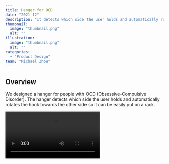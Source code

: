 ```yaml
---
title: Hanger for OCD
date: "2021-12"
description: "It detects which side the user holds and automatically rotates the hook towards the other side"
thumbnail:
  image: "thumbnail.png"
  alt: ""
illustration:
  image: "thumbnail.png"
  alt: ""
categories:
  - "Product Design"
team: "Michael Zhou"
---
```


## Overview

We designed a hanger for people with OCD (Obsessive-Compulsive Disorder). The hanger detects which side the user holds and automatically rotates the hook towards the other side so it can be easily put on a rack.

<Video src="./demo.mp4" />

This project was developed for an imaginary Absurd Hotel in Japan. We designed and created an object for this hotel with a given set of CMF, including white oak, aluminum, transparent acrylic, white plastic, and malaquita for the color. This project is a collaboration between Michael Zhou and Jason Gao.

## Ideation

Have you ever encountered this, watching a bunch of clothes hanging in inconsistent positions and angles? It causes anxiety in people with OCD. The ideal state would be to have all the cloth facing the same side and the hook as well.

![Clothes hanging on a rack with notations of facing side](./clothes.png)

There are mainly two kinds of hangers, one with a fixed hook and the other with a swivel hook. A swivel hook makes it easier to switch the hook’s side after putting on cloth, but it could also rotate to different angles, creating an ununiformed look. Therefore, we decided to make a hanger that the hook stays fixed when hanging but can automatically rotate to the right angle when someone is holding it.

![Hook comparison chart](./hook_comparison.png)

## Design

Each element of the hanger is designed with geometric shapes. We used a lot of repetition in the design to create harmony in this rather untraditional design. And stacking them together creates a cohesive yet unique form that reassembles a hanger.

![Hanger Design](./hanger.jpg)

### Electronic

One essential part of this idea was to detect the side the user is holding. we tried to solve this problem by detecting its motion to avoid placing sensors on the outside for a clean look. The model of a person holding a hanger can be simplified as a lever with the elbow as the pivot. Since body movement is inevitable, the far side (on the right in the following image) of the hanger would experience more shaking than the near side, so the less shaking side would be the side the person is holding.

![Lever Model](./lever_model.png)

We used two MPU6050 IMU sensors to measure accelerations on each side. The following equation is applied to eliminate the factor of gravity:

$$
Shake = a_x^2 + a_y^2 + a_z^2 - g^2
$$

A low-pass filter is also applied to remove high-frequency noise.

When the shake difference between the two sides exceeds a threshold, it triggers the rotation action. Here is a working prototype of this concept:

<Video src="./side_detect_prototype.mp4" caption="Side Detection Prototype" />

### Mechanics

The mechanics of the hook is minimal and simple yet brilliant. Instead of pivoting the hook on the z-axis, we developed a mechanism that rotates on the y-axis. By turning a 270-degree arch from one end to the other, we achieved the purpose of changing hook direction. We essentially sliced a hook in the middle and integrated a gear in between. Then placed another gear that pairs with the one on the hook. We got a simple but elegant rotational mechanism that can be driven by a singular motor.

<Video src="./hook.mp4" />

![Parts](./parts.jpg)

## Fabrication

We spent a tremendous amount of energy and attention fabricating this piece. We analyzed and used the most suitable technique available to us to create each individual component. We used the laser cutter to cut Delrin and assembled them into our hook mechanism with plastic glue. We 3D printed the central housing for the motor with tough white PLA. We did double-sided CNC on white oak to create our wooden frame with smooth curves and rounded ends. Every piece is hand-sanded and polished to get the final smooth finish that feels fanatic in hand.

![Fabrication 1](./fab_1.jpg)

We also designed the hanger assembly so it can be taken apart for fixation and updates quickly. Two pieces of the wooden frames are magnetically attached to each other. Motor and its housing are secured in place with a magnet and screws. And the placement of the housing is interlocked with the wooden frame, so they stay sturdy.

![Fabrication 2](./fab_2.jpg)

